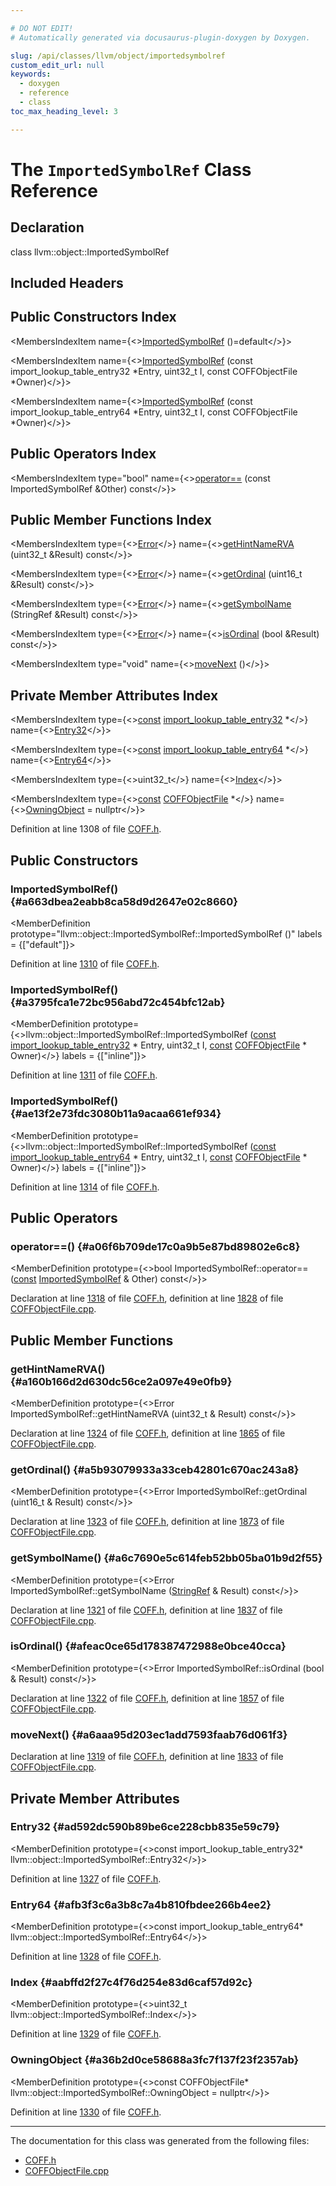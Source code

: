 ```yaml
---

# DO NOT EDIT!
# Automatically generated via docusaurus-plugin-doxygen by Doxygen.

slug: /api/classes/llvm/object/importedsymbolref
custom_edit_url: null
keywords:
  - doxygen
  - reference
  - class
toc_max_heading_level: 3

---
```





# The `ImportedSymbolRef` Class Reference

<DoxygenPage pluginConfig={pluginConfig}>



## Declaration

<CodeBlock>class llvm::object::ImportedSymbolRef</CodeBlock>

## Included Headers

<IncludesList>
<IncludesListItem
  filePath="llvm/Object/COFF.h"
  permalink="/docs/api/files/include/include/llvm/include/llvm/object/coff-h"
  isLocal="true" />
</IncludesList>

## Public Constructors Index

<MembersIndex>

<MembersIndexItem
  name={<><a href="#a663dbea2eabb8ca58d9d2647e02c8660">ImportedSymbolRef</a> ()=default</>}>
</MembersIndexItem>

<MembersIndexItem
  name={<><a href="#a3795fca1e72bc956abd72c454bfc12ab">ImportedSymbolRef</a> (const import&#95;lookup&#95;table&#95;entry32 &#42;Entry, uint32&#95;t I, const COFFObjectFile &#42;Owner)</>}>
</MembersIndexItem>

<MembersIndexItem
  name={<><a href="#ae13f2e73fdc3080b11a9acaa661ef934">ImportedSymbolRef</a> (const import&#95;lookup&#95;table&#95;entry64 &#42;Entry, uint32&#95;t I, const COFFObjectFile &#42;Owner)</>}>
</MembersIndexItem>

</MembersIndex>

## Public Operators Index

<MembersIndex>

<MembersIndexItem
  type="bool"
  name={<><a href="#a06f6b709de17c0a9b5e87bd89802e6c8">operator==</a> (const ImportedSymbolRef &amp;Other) const</>}>
</MembersIndexItem>

</MembersIndex>

## Public Member Functions Index

<MembersIndex>

<MembersIndexItem
  type={<><a href="/docs/api/classes/llvm/error">Error</a></>}
  name={<><a href="#a160b166d2d630dc56ce2a097e49e0fb9">getHintNameRVA</a> (uint32&#95;t &amp;Result) const</>}>
</MembersIndexItem>

<MembersIndexItem
  type={<><a href="/docs/api/classes/llvm/error">Error</a></>}
  name={<><a href="#a5b93079933a33ceb42801c670ac243a8">getOrdinal</a> (uint16&#95;t &amp;Result) const</>}>
</MembersIndexItem>

<MembersIndexItem
  type={<><a href="/docs/api/classes/llvm/error">Error</a></>}
  name={<><a href="#a6c7690e5c614feb52bb05ba01b9d2f55">getSymbolName</a> (StringRef &amp;Result) const</>}>
</MembersIndexItem>

<MembersIndexItem
  type={<><a href="/docs/api/classes/llvm/error">Error</a></>}
  name={<><a href="#afeac0ce65d178387472988e0bce40cca">isOrdinal</a> (bool &amp;Result) const</>}>
</MembersIndexItem>

<MembersIndexItem
  type="void"
  name={<><a href="#a6aaa95d203ec1add7593faab76d061f3">moveNext</a> ()</>}>
</MembersIndexItem>

</MembersIndex>

## Private Member Attributes Index

<MembersIndex>

<MembersIndexItem
  type={<><a href="/docs/api/files/lib/lib/target/lib/target/aarch64/aarch64promoteconstant-cpp/#a90f8350fecae261c25be85d38b451bff">const</a> <a href="/docs/api/namespaces/llvm/object/#a899ca2d6c9ebfd3d129d922a12ff9664">import&#95;lookup&#95;table&#95;entry32</a> &#42;</>}
  name={<><a href="#ad592dc590b89be6ce228cbb835e59c79">Entry32</a></>}>
</MembersIndexItem>

<MembersIndexItem
  type={<><a href="/docs/api/files/lib/lib/target/lib/target/aarch64/aarch64promoteconstant-cpp/#a90f8350fecae261c25be85d38b451bff">const</a> <a href="/docs/api/namespaces/llvm/object/#a96407ae3cc4e17f1aceb50217e4de8c5">import&#95;lookup&#95;table&#95;entry64</a> &#42;</>}
  name={<><a href="#afb3f3c6a3b8c7a4b810fbdee266b4ee2">Entry64</a></>}>
</MembersIndexItem>

<MembersIndexItem
  type={<>uint32&#95;t</>}
  name={<><a href="#aabffd2f27c4f76d254e83d6caf57d92c">Index</a></>}>
</MembersIndexItem>

<MembersIndexItem
  type={<><a href="/docs/api/files/lib/lib/target/lib/target/aarch64/aarch64promoteconstant-cpp/#a90f8350fecae261c25be85d38b451bff">const</a> <a href="/docs/api/classes/llvm/object/coffobjectfile">COFFObjectFile</a> &#42;</>}
  name={<><a href="#a36b2d0ce58688a3fc7f137f23f2357ab">OwningObject</a> = nullptr</>}>
</MembersIndexItem>

</MembersIndex>


Definition at line 1308 of file <a href="/docs/api/files/include/include/llvm/include/llvm/object/coff-h">COFF.h</a>.

<SectionDefinition>

## Public Constructors

### ImportedSymbolRef() {#a663dbea2eabb8ca58d9d2647e02c8660}

<MemberDefinition
  prototype="llvm::object::ImportedSymbolRef::ImportedSymbolRef ()"
  labels = {["default"]}>

Definition at line <a href="/docs/api/files/include/include/llvm/include/llvm/object/coff-h/#l01310">1310</a> of file <a href="/docs/api/files/include/include/llvm/include/llvm/object/coff-h">COFF.h</a>.
</MemberDefinition>

### ImportedSymbolRef() {#a3795fca1e72bc956abd72c454bfc12ab}

<MemberDefinition
  prototype={<>llvm::object::ImportedSymbolRef::ImportedSymbolRef (<a href="/docs/api/files/lib/lib/target/lib/target/aarch64/aarch64promoteconstant-cpp/#a90f8350fecae261c25be85d38b451bff">const</a> <a href="/docs/api/namespaces/llvm/object/#a899ca2d6c9ebfd3d129d922a12ff9664">import&#95;lookup&#95;table&#95;entry32</a> &#42; Entry, uint32&#95;t I, <a href="/docs/api/files/lib/lib/target/lib/target/aarch64/aarch64promoteconstant-cpp/#a90f8350fecae261c25be85d38b451bff">const</a> <a href="/docs/api/classes/llvm/object/coffobjectfile">COFFObjectFile</a> &#42; Owner)</>}
  labels = {["inline"]}>

Definition at line <a href="/docs/api/files/include/include/llvm/include/llvm/object/coff-h/#l01311">1311</a> of file <a href="/docs/api/files/include/include/llvm/include/llvm/object/coff-h">COFF.h</a>.
</MemberDefinition>

### ImportedSymbolRef() {#ae13f2e73fdc3080b11a9acaa661ef934}

<MemberDefinition
  prototype={<>llvm::object::ImportedSymbolRef::ImportedSymbolRef (<a href="/docs/api/files/lib/lib/target/lib/target/aarch64/aarch64promoteconstant-cpp/#a90f8350fecae261c25be85d38b451bff">const</a> <a href="/docs/api/namespaces/llvm/object/#a96407ae3cc4e17f1aceb50217e4de8c5">import&#95;lookup&#95;table&#95;entry64</a> &#42; Entry, uint32&#95;t I, <a href="/docs/api/files/lib/lib/target/lib/target/aarch64/aarch64promoteconstant-cpp/#a90f8350fecae261c25be85d38b451bff">const</a> <a href="/docs/api/classes/llvm/object/coffobjectfile">COFFObjectFile</a> &#42; Owner)</>}
  labels = {["inline"]}>

Definition at line <a href="/docs/api/files/include/include/llvm/include/llvm/object/coff-h/#l01314">1314</a> of file <a href="/docs/api/files/include/include/llvm/include/llvm/object/coff-h">COFF.h</a>.
</MemberDefinition>

</SectionDefinition>

<SectionDefinition>

## Public Operators

### operator==() {#a06f6b709de17c0a9b5e87bd89802e6c8}

<MemberDefinition
  prototype={<>bool ImportedSymbolRef::operator== (<a href="/docs/api/files/lib/lib/target/lib/target/aarch64/aarch64promoteconstant-cpp/#a90f8350fecae261c25be85d38b451bff">const</a> <a href="/docs/api/classes/llvm/object/importedsymbolref">ImportedSymbolRef</a> &amp; Other) const</>}>

Declaration at line <a href="/docs/api/files/include/include/llvm/include/llvm/object/coff-h/#l01318">1318</a> of file <a href="/docs/api/files/include/include/llvm/include/llvm/object/coff-h">COFF.h</a>, definition at line <a href="/docs/api/files/lib/lib/object/coffobjectfile-cpp/#l01828">1828</a> of file <a href="/docs/api/files/lib/lib/object/coffobjectfile-cpp">COFFObjectFile.cpp</a>.
</MemberDefinition>

</SectionDefinition>

<SectionDefinition>

## Public Member Functions

### getHintNameRVA() {#a160b166d2d630dc56ce2a097e49e0fb9}

<MemberDefinition
  prototype={<>Error ImportedSymbolRef::getHintNameRVA (uint32&#95;t &amp; Result) const</>}>

Declaration at line <a href="/docs/api/files/include/include/llvm/include/llvm/object/coff-h/#l01324">1324</a> of file <a href="/docs/api/files/include/include/llvm/include/llvm/object/coff-h">COFF.h</a>, definition at line <a href="/docs/api/files/lib/lib/object/coffobjectfile-cpp/#l01865">1865</a> of file <a href="/docs/api/files/lib/lib/object/coffobjectfile-cpp">COFFObjectFile.cpp</a>.
</MemberDefinition>

### getOrdinal() {#a5b93079933a33ceb42801c670ac243a8}

<MemberDefinition
  prototype={<>Error ImportedSymbolRef::getOrdinal (uint16&#95;t &amp; Result) const</>}>

Declaration at line <a href="/docs/api/files/include/include/llvm/include/llvm/object/coff-h/#l01323">1323</a> of file <a href="/docs/api/files/include/include/llvm/include/llvm/object/coff-h">COFF.h</a>, definition at line <a href="/docs/api/files/lib/lib/object/coffobjectfile-cpp/#l01873">1873</a> of file <a href="/docs/api/files/lib/lib/object/coffobjectfile-cpp">COFFObjectFile.cpp</a>.
</MemberDefinition>

### getSymbolName() {#a6c7690e5c614feb52bb05ba01b9d2f55}

<MemberDefinition
  prototype={<>Error ImportedSymbolRef::getSymbolName (<a href="/docs/api/classes/llvm/stringref">StringRef</a> &amp; Result) const</>}>

Declaration at line <a href="/docs/api/files/include/include/llvm/include/llvm/object/coff-h/#l01321">1321</a> of file <a href="/docs/api/files/include/include/llvm/include/llvm/object/coff-h">COFF.h</a>, definition at line <a href="/docs/api/files/lib/lib/object/coffobjectfile-cpp/#l01837">1837</a> of file <a href="/docs/api/files/lib/lib/object/coffobjectfile-cpp">COFFObjectFile.cpp</a>.
</MemberDefinition>

### isOrdinal() {#afeac0ce65d178387472988e0bce40cca}

<MemberDefinition
  prototype={<>Error ImportedSymbolRef::isOrdinal (bool &amp; Result) const</>}>

Declaration at line <a href="/docs/api/files/include/include/llvm/include/llvm/object/coff-h/#l01322">1322</a> of file <a href="/docs/api/files/include/include/llvm/include/llvm/object/coff-h">COFF.h</a>, definition at line <a href="/docs/api/files/lib/lib/object/coffobjectfile-cpp/#l01857">1857</a> of file <a href="/docs/api/files/lib/lib/object/coffobjectfile-cpp">COFFObjectFile.cpp</a>.
</MemberDefinition>

### moveNext() {#a6aaa95d203ec1add7593faab76d061f3}

<MemberDefinition
  prototype="void ImportedSymbolRef::moveNext ()">

Declaration at line <a href="/docs/api/files/include/include/llvm/include/llvm/object/coff-h/#l01319">1319</a> of file <a href="/docs/api/files/include/include/llvm/include/llvm/object/coff-h">COFF.h</a>, definition at line <a href="/docs/api/files/lib/lib/object/coffobjectfile-cpp/#l01833">1833</a> of file <a href="/docs/api/files/lib/lib/object/coffobjectfile-cpp">COFFObjectFile.cpp</a>.
</MemberDefinition>

</SectionDefinition>

<SectionDefinition>

## Private Member Attributes

### Entry32 {#ad592dc590b89be6ce228cbb835e59c79}

<MemberDefinition
  prototype={<>const import&#95;lookup&#95;table&#95;entry32&#42; llvm::object::ImportedSymbolRef::Entry32</>}>

Definition at line <a href="/docs/api/files/include/include/llvm/include/llvm/object/coff-h/#l01327">1327</a> of file <a href="/docs/api/files/include/include/llvm/include/llvm/object/coff-h">COFF.h</a>.
</MemberDefinition>

### Entry64 {#afb3f3c6a3b8c7a4b810fbdee266b4ee2}

<MemberDefinition
  prototype={<>const import&#95;lookup&#95;table&#95;entry64&#42; llvm::object::ImportedSymbolRef::Entry64</>}>

Definition at line <a href="/docs/api/files/include/include/llvm/include/llvm/object/coff-h/#l01328">1328</a> of file <a href="/docs/api/files/include/include/llvm/include/llvm/object/coff-h">COFF.h</a>.
</MemberDefinition>

### Index {#aabffd2f27c4f76d254e83d6caf57d92c}

<MemberDefinition
  prototype={<>uint32&#95;t llvm::object::ImportedSymbolRef::Index</>}>

Definition at line <a href="/docs/api/files/include/include/llvm/include/llvm/object/coff-h/#l01329">1329</a> of file <a href="/docs/api/files/include/include/llvm/include/llvm/object/coff-h">COFF.h</a>.
</MemberDefinition>

### OwningObject {#a36b2d0ce58688a3fc7f137f23f2357ab}

<MemberDefinition
  prototype={<>const COFFObjectFile&#42; llvm::object::ImportedSymbolRef::OwningObject = nullptr</>}>

Definition at line <a href="/docs/api/files/include/include/llvm/include/llvm/object/coff-h/#l01330">1330</a> of file <a href="/docs/api/files/include/include/llvm/include/llvm/object/coff-h">COFF.h</a>.
</MemberDefinition>

</SectionDefinition>

<hr/>

The documentation for this class was generated from the following files:

<ul>
<li><a href="/docs/api/files/include/include/llvm/include/llvm/object/coff-h">COFF.h</a></li>
<li><a href="/docs/api/files/lib/lib/object/coffobjectfile-cpp">COFFObjectFile.cpp</a></li>
</ul>

</DoxygenPage>
